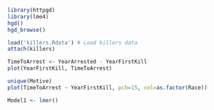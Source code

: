 ```r
library(httpgd)
library(lme4)
hgd() 
hgd_browse()
```

```r
load('killers.Rdata') # Load killers data
attach(killers)
```


```r
TimeToArrest <- YearArrested - YearFirstKill
plot(YearFirstKill, TimeToArrest)
```

```r
unique(Motive)
plot(TimeToArrest ~ YearFirstKill, pch=15, col=as.factor(Race))
```

```r
Model1 <- lmer()
```
